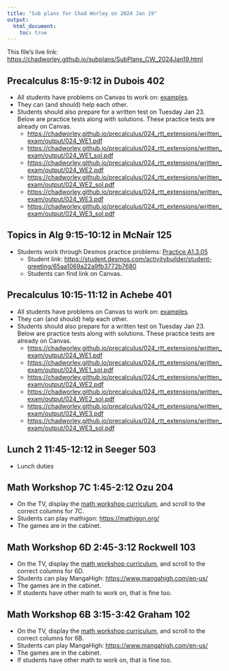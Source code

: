 ```yaml
---
title: "Sub plans for Chad Worley on 2024 Jan 19"
output: 
  html_document:
    toc: true
---
```


This file's live link: [https://chadworley.github.io/subplans/SubPlans_CW_2024Jan19.html](https://chadworley.github.io/subplans/SubPlans_CW_2024Jan19.html)

## Precalculus 8:15-9:12 in Dubois 402

* All students have problems on Canvas to work on: [examples](https://chadworley.github.io/precalculus/024_rtt_extensions/024_shared1.html).
* They can (and should) help each other.
* Students should also prepare for a written test on Tuesday Jan 23. Below are practice tests along with solutions. These practice tests are already on Canvas.
  * [https://chadworley.github.io/precalculus/024_rtt_extensions/written_exam/output/024_WE1.pdf](https://chadworley.github.io/precalculus/024_rtt_extensions/written_exam/output/024_WE1.pdf)
  * [https://chadworley.github.io/precalculus/024_rtt_extensions/written_exam/output/024_WE1_sol.pdf](https://chadworley.github.io/precalculus/024_rtt_extensions/written_exam/output/024_WE1_sol.pdf)
  * [https://chadworley.github.io/precalculus/024_rtt_extensions/written_exam/output/024_WE2.pdf](https://chadworley.github.io/precalculus/024_rtt_extensions/written_exam/output/024_WE2.pdf)
  * [https://chadworley.github.io/precalculus/024_rtt_extensions/written_exam/output/024_WE2_sol.pdf](https://chadworley.github.io/precalculus/024_rtt_extensions/written_exam/output/024_WE2_sol.pdf)
  * [https://chadworley.github.io/precalculus/024_rtt_extensions/written_exam/output/024_WE3.pdf](https://chadworley.github.io/precalculus/024_rtt_extensions/written_exam/output/024_WE2.pdf)
  * [https://chadworley.github.io/precalculus/024_rtt_extensions/written_exam/output/024_WE3_sol.pdf](https://chadworley.github.io/precalculus/024_rtt_extensions/written_exam/output/024_WE2_sol.pdf)
  
## Topics in Alg 9:15-10:12 in McNair 125

* Students work through Desmos practice problems: [Practice A1.3.05](https://student.desmos.com/activitybuilder/student-greeting/65aa1069a22a9fb3772b7680)
  * Student link: [https://student.desmos.com/activitybuilder/student-greeting/65aa1069a22a9fb3772b7680](https://student.desmos.com/activitybuilder/student-greeting/65aa1069a22a9fb3772b7680)
  * Students can find link on Canvas.

## Precalculus 10:15-11:12 in Achebe 401

* All students have problems on Canvas to work on: [examples](https://chadworley.github.io/precalculus/024_rtt_extensions/024_shared1.html).
* They can (and should) help each other.
* Students should also prepare for a written test on Tuesday Jan 23. Below are practice tests along with solutions. These practice tests are already on Canvas.
  * [https://chadworley.github.io/precalculus/024_rtt_extensions/written_exam/output/024_WE1.pdf](https://chadworley.github.io/precalculus/024_rtt_extensions/written_exam/output/024_WE1.pdf)
  * [https://chadworley.github.io/precalculus/024_rtt_extensions/written_exam/output/024_WE1_sol.pdf](https://chadworley.github.io/precalculus/024_rtt_extensions/written_exam/output/024_WE1_sol.pdf)
  * [https://chadworley.github.io/precalculus/024_rtt_extensions/written_exam/output/024_WE2.pdf](https://chadworley.github.io/precalculus/024_rtt_extensions/written_exam/output/024_WE2.pdf)
  * [https://chadworley.github.io/precalculus/024_rtt_extensions/written_exam/output/024_WE2_sol.pdf](https://chadworley.github.io/precalculus/024_rtt_extensions/written_exam/output/024_WE2_sol.pdf)
  * [https://chadworley.github.io/precalculus/024_rtt_extensions/written_exam/output/024_WE3.pdf](https://chadworley.github.io/precalculus/024_rtt_extensions/written_exam/output/024_WE2.pdf)
  * [https://chadworley.github.io/precalculus/024_rtt_extensions/written_exam/output/024_WE3_sol.pdf](https://chadworley.github.io/precalculus/024_rtt_extensions/written_exam/output/024_WE2_sol.pdf)

## Lunch 2 11:45-12:12 in Seeger 503

* Lunch duties

## Math Workshop 7C 1:45-2:12 Ozu 204

* On the TV, display the [math workshop curriculum](https://docs.google.com/spreadsheets/d/1toFPp7NyFy9iAHSyK8UATmdQ_yiWGjwF5zT673RWvW8/edit?usp=sharing){target="_blank"}, and scroll to the correct columns for 7C.
* Students can play mathigon: [https://mathigon.org/](https://mathigon.org/)
* The games are in the cabinet.

## Math Workshop 6D 2:45-3:12 Rockwell 103

* On the TV, display the [math workshop curriculum](https://docs.google.com/spreadsheets/d/1toFPp7NyFy9iAHSyK8UATmdQ_yiWGjwF5zT673RWvW8/edit?usp=sharing){target="_blank"}, and scroll to the correct columns for 6D.
* Students can play MangaHigh: [https://www.mangahigh.com/en-us/](https://www.mangahigh.com/en-us/)
* The games are in the cabinet.
* If students have other math to work on, that is fine too.


## Math Workshop 6B 3:15-3:42 Graham 102

* On the TV, display the [math workshop curriculum](https://docs.google.com/spreadsheets/d/1toFPp7NyFy9iAHSyK8UATmdQ_yiWGjwF5zT673RWvW8/edit?usp=sharing){target="_blank"}, and scroll to the correct columns for 6B.
* Students can play MangaHigh: [https://www.mangahigh.com/en-us/](https://www.mangahigh.com/en-us/)
* The games are in the cabinet.
* If students have other math to work on, that is fine too.
